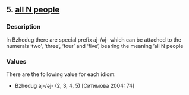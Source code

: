 ## 5. <a href =  'https://agricolamz.github.io/The_Circassian_Isoglosses_Database/5.html'>all N people</a>
### Description

In Bzhedug there are special prefix aj-/əj- which can be attached to the numerals 'two', 'three', 'four' and 'five', bearing the meaning 'all N people

### Values
There are the following value for each idiom:

* Bzhedug  aj-/əj- (2, 3, 4, 5) [Ситимова 2004: 74] 


